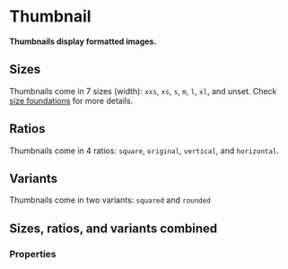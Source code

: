 # Thumbnail <ReactStabilityFlag status="unstable" />

**Thumbnails display formatted images.**

## Sizes

Thumbnails come in 7 sizes (width): `xxs`, `xs`, `s`, `m`, `l`, `xl`, and unset.
Check [size foundations](/product/foundations/size) for more details.

<DemoBlock orientation="horizontal" demo="sizes" />

## Ratios

Thumbnails come in 4 ratios: `square`, `original`, `vertical`, and `horizontal`.

<DemoBlock orientation="horizontal" demo="ratios" />

## Variants

Thumbnails come in two variants: `squared` and `rounded`

<DemoBlock orientation="horizontal" demo="variants" />

## Sizes, ratios, and variants combined

<DemoBlock orientation="horizontal" demo="combined" />

### Properties

<PropTable component="Thumbnail" />
